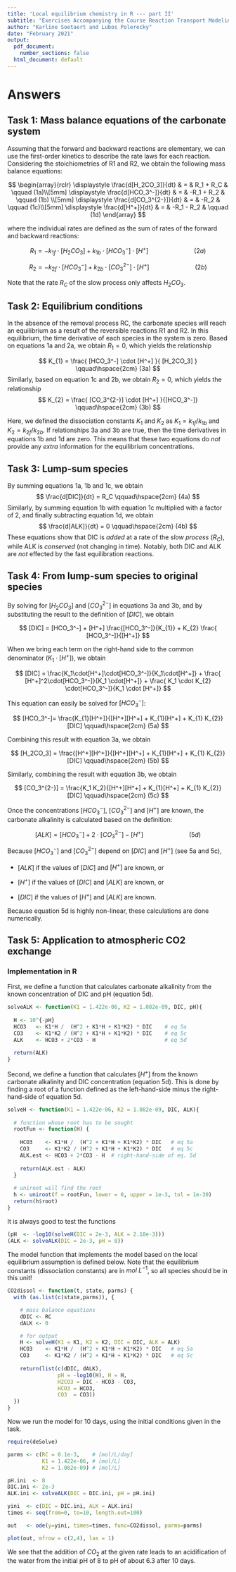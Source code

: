 ```yaml
---
title: 'Local equilibrium chemistry in R --- part II'
subtitle: "Exercises Accompanying the Course Reaction Transport Modeling in the Hydrosphere"
author: "Karline Soetaert and Lubos Polerecky"
date: "February 2021"
output:
  pdf_document:
    number_sections: false
  html_document: default
---
```

\newpage
# Answers

## Task 1: Mass balance equations of the carbonate system

Assuming that the forward and backward reactions are elementary, we can use the first-order kinetics to describe the rate laws for each reaction. Considering the stoichiometries of R1 and R2, we obtain the following mass balance equations:

$$
\begin{array}{rclr}
\displaystyle
\frac{d[H_2CO_3]}{dt} & = & R_1 + R_C & \qquad (1a)\\[5mm]
\displaystyle
\frac{d[HCO_3^-]}{dt} & = & -R_1 + R_2 & \qquad (1b) \\[5mm]
\displaystyle
\frac{d[CO_3^{2-}]}{dt} & = & -R_2  & \qquad (1c)\\[5mm]
\displaystyle
\frac{d[H^+]}{dt} & = & -R_1 - R_2 & \qquad (1d)
\end{array}
$$

where the individual rates are defined as the sum of rates of the forward and backward reactions:

$$
R_1 = - k_{1f} \cdot [H_2CO_3] + k_{1b} \cdot [HCO_3^-] \cdot [H^+] 
\qquad\hspace{2cm} (2a)
$$

$$
R_2 = - k_{2f} \cdot [HCO_3^{-}] + k_{2b} \cdot [CO_3^{2-}] \cdot [H^+] 
\qquad\hspace{2cm} (2b)
$$

Note that the rate $R_C$ of the slow process only affects $H_2CO_3$.

## Task 2: Equilibrium conditions

In the absence of the removal process RC, the carbonate species will reach an equilibrium as a result of the reversible reactions R1 and R2. In this equilibrium, the time derivative of each species in the system is zero. Based on equations 1a and 2a, we obtain $R_1=0$, which yields the relationship

$$
K_{1} = \frac{ [HCO_3^-] \cdot [H^+] }{ [H_2CO_3] } \qquad\hspace{2cm} (3a)
$$
Similarly, based on equation 1c and 2b, we obtain $R_2=0$, which yields the relationship
$$
K_{2}  = \frac{ [CO_3^{2-}] \cdot [H^+] }{[HCO_3^-]} 
\qquad\hspace{2cm} (3b)
$$

Here, we defined the dissociation constants $K_1$ and $K_2$ as $K_1 = k_{1f}/k_{1b}$ and $K_2 = k_{2f}/k_{2b}$. If relationships 3a and 3b are true, then the time derivatives in equations 1b and 1d are zero. This means that these two equations do *not* provide any *extra* information for the equilibrium concentrations.

## Task 3: Lump-sum species

By summing equations 1a, 1b and 1c, we obtain 
$$
\frac{d[DIC]}{dt} = R_C \qquad\hspace{2cm} (4a)
$$
Similarly, by summing equation 1b with equation 1c multiplied with a factor of 2, and finally subtracting equation 1d, we obtain
$$
\frac{d[ALK]}{dt} = 0 \qquad\hspace{2cm} (4b)
$$
These equations show that DIC is *added* at a rate of the *slow process* ($R_C$), while ALK is *conserved* (not changing in time). Notably, both DIC and ALK are *not* effected by the fast equilibration reactions.

## Task 4: From lump-sum species to original species

By solving for $[H_2CO_3]$ and $[CO_3^{2-}]$ in equations 3a and 3b, and by substituting the result to the definition of $[DIC]$, we obtain 

$$
[DIC] = [HCO_3^-] + [H^+] \frac{[HCO_3^-]}{K_{1}} + K_{2} \frac{ [HCO_3^-]}{[H^+]}
$$

When we bring each term on the right-hand side to the common denominator ($K_1\cdot [H^+]$), we obtain

$$
[DIC] = \frac{K_1\cdot[H^+]\cdot[HCO_3^-]}{K_1\cdot[H^+]} + \frac{ [H^+]^2\cdot[HCO_3^-]}{K_1 \cdot[H^+]} + \frac{ K_1 \cdot K_{2} \cdot[HCO_3^-]}{K_1 \cdot [H^+]}
$$

This equation can easily be solved for $[HCO_3^-]$:

$$
[HCO_3^-]= \frac{K_{1}[H^+]}{[H^+][H^+] + K_{1}[H^+] +  K_{1} K_{2}} [DIC]
\qquad\hspace{2cm} (5a)
$$

Combining this result with equation 3a, we obtain 

$$
[H_2CO_3] = \frac{[H^+][H^+]}{[H^+][H^+] + K_{1}[H^+] +  K_{1} K_{2}} [DIC]
\qquad\hspace{2cm} (5b)
$$

Similarly, combining the result with equation 3b, we obtain

$$
[CO_3^{2-}] = \frac{K_1 K_2}{[H^+][H^+] + K_{1}[H^+] +  K_{1} K_{2}}[DIC]
\qquad\hspace{2cm} (5c)
$$

Once the concentrations $[HCO_3^-]$, $[CO_3^{2-}]$ and $[H^+]$ are known, the carbonate alkalinity is calculated based on the definition:

$$
[ALK] = [HCO_3^-] + 2\cdot [CO_3^{2-}] - [H^+]
\qquad\hspace{2cm} (5d)
$$

Because $[HCO_3^-]$ and $[CO_3^{2-}]$ depend on $[DIC]$ and $[H^+]$ (see 5a and 5c), \bf equation 5d provides an intimate relationship between $[ALK]$, $[DIC]$ and $[H^+]$ \rm when the carbonate species are in an equilibrium. Using this relationship, one can calculate 

* $[ALK]$ if the values of $[DIC]$ and $[H^+]$ are known, or

* $[H^+]$ if the values of $[DIC]$ and $[ALK]$ are known, or

* $[DIC]$ if the values of $[H^+]$ and $[ALK]$ are known.

Because equation 5d is highly non-linear, these calculations are done numerically.

## Task 5: Application to atmospheric CO2 exchange 

### Implementation in R

First, we define a function that calculates carbonate alkalinity from the known concentration of DIC and pH (equation 5d).

```r
solveALK <- function(K1 = 1.422e-06, K2 = 1.082e-09, DIC, pH){
  
  H <- 10^{-pH}
  HCO3   <- K1*H /  (H^2 + K1*H + K1*K2) * DIC    # eq 5a
  CO3    <- K1*K2 / (H^2 + K1*H + K1*K2) * DIC    # eq 5c
  ALK    <- HCO3 + 2*CO3 - H                      # eq 5d
  
  return(ALK)
}
```

Second, we define a function that calculates $[H^+]$ from the known carbonate alkalinity and DIC concentration (equation 5d). This is done by finding a root of a function defined as the left-hand-side minus the right-hand-side of equation 5d.

```r
solveH <- function(K1 = 1.422e-06, K2 = 1.082e-09, DIC, ALK){
  
  # function whose root has to be sought
  rootFun <- function(H) {
    
    HCO3    <- K1*H /  (H^2 + K1*H + K1*K2) * DIC   # eq 5a
    CO3     <- K1*K2 / (H^2 + K1*H + K1*K2) * DIC   # eq 5c
    ALK.est <- HCO3 + 2*CO3 - H  # right-hand-side of eq. 5d
    
    return(ALK.est - ALK)
  }
  
  # uniroot will find the root    
  h <- uniroot(f = rootFun, lower = 0, upper = 1e-3, tol = 1e-30)
  return(h$root)
}
```

It is always good to test the functions

```r
(pH  <- -log10(solveH(DIC = 2e-3, ALK = 2.18e-3)))
(ALK <- solveALK(DIC = 2e-3, pH = 8))
```

The model function that implements the model based on the local equilibrium assumption is defined below. Note that the equilibrium constants (dissociation constants) are in $mol~L^{-1}$, so all species should be in this unit!

```r
CO2dissol <- function(t, state, parms) {
  with (as.list(c(state,parms)), {

    # mass balance equations
    dDIC <- RC
    dALK <- 0

    # for output
    H <- solveH(K1 = K1, K2 = K2, DIC = DIC, ALK = ALK)
    HCO3    <- K1*H /  (H^2 + K1*H + K1*K2) * DIC   # eq 5a
    CO3     <- K1*K2 / (H^2 + K1*H + K1*K2) * DIC   # eq 5c
    
    return(list(c(dDIC, dALK), 
                pH = -log10(H), H = H, 
                H2CO3 = DIC - HCO3 - CO3,
                HCO3 = HCO3,
                CO3  = CO3))
  })
}
```

Now we run the model for 10 days, using the initial conditions given in the task.

```r
require(deSolve)

parms <- c(RC = 0.1e-3,    # [mol/L/day]
           K1 = 1.422e-06, # [mol/L]
           K2 = 1.082e-09) # [mol/L]

pH.ini  <- 8
DIC.ini <- 2e-3
ALK.ini <- solveALK(DIC = DIC.ini, pH = pH.ini)

yini  <- c(DIC = DIC.ini, ALK = ALK.ini)
times <- seq(from=0, to=10, length.out=100)

out   <- ode(y=yini, times=times, func=CO2dissol, parms=parms)

plot(out, mfrow = c(2,4), las = 1)
```

We see that the addition of $CO_2$ at the given rate leads to an acidification of the water from the initial pH of 8 to pH of about 6.3 after 10 days.
